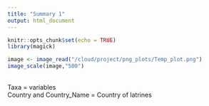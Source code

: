 ```yaml
---
title: "Summary 1"
output: html_document
---
```

```r
knitr::opts_chunk$set(echo = TRUE)
library(magick)
```

```r
image <- image_read("/cloud/project/png_plots/Temp_plot.png")
image_scale(image,"500")
```

\
Taxa = variables\
Country and Country_Name = Country of latrines \